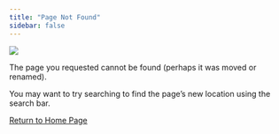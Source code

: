 ```yaml
---
title: "Page Not Found"
sidebar: false
---
```


![](images/404error.jpg){fig-alt="Image by storyset on Freepik at https://www.freepik.com/free-vector/404-error-with-landscape-concept-illustration_20602785.htm#page=2&query=404&position=14&from_view=keyword&track=ais_hybrid&uuid=0302a0e4-8db5-4af7-aecf-83028d27ec42" fig-align="center"}

The page you requested cannot be found (perhaps it was moved or renamed).

You may want to try searching to find the page's new location using the search bar.

[Return to Home Page](index.html)
